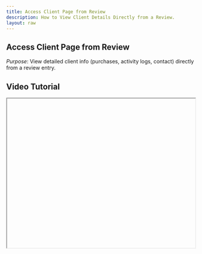 ```yaml
---
title: Access Client Page from Review
description: How to View Client Details Directly from a Review.
layout: raw
---
```



<div className="mdx-content">

## Access Client Page from Review



*Purpose*: View detailed client info (purchases, activity logs, contact) directly from a review entry.

## Video Tutorial



<iframe
  width="100%"
  height="400"
  title="Access Client Info from Review Tutorial"
  allowFullScreen
  className="rounded-lg"
/>

---

## Steps:



❶ **Go to the "Review" section**  
Click on **"Review"** from the main sidebar to view all reviews.

❷ **Locate the Client's Review**  
Find the review associated with the client you want to explore.

❸ **Click the Client's Name**  
In the review row, click directly on the **client’s name**.

❹ **View Client Info Panel**  
A right-side panel will open showing detailed info such as:  
- **Client’s basic information**  
- **Activity logs**  
- **Purchased vouchers, memberships, and gift cards**  
- **Product purchase history**

❺ **Close the Panel**  
Click the **cancel (X) icon** at the top-right to close and return to the reviews page.

---

**Tip for First-Time Users**:  
Great for quickly checking a client’s loyalty, feedback history, or purchases while resolving reviews.

<div className="space-y-4 mt-6">

<div className="my-10 border-t border-gray-200" />

## More questions about this


</div>
<div className="space-y-4 mt-6">
  <details className="bg-white rounded-md p-4 border border-gray-300">
  <summary
    className="font-medium text-base text-gray-900"
    style={{
      backgroundColor: 'transparent',
      outline: 'none',
      cursor: 'pointer',
      userSelect: 'none',
      listStyle: 'none',
    }}
  >Will this work for old reviews?</summary>
   <p className="mt-2 text-sm text-gray-700">
      Yes, you can access client details from any review, old or new.
    </p>
  </details>

  <details className="bg-white rounded-md p-4 border border-gray-300">
  <summary
    className="font-medium text-base text-gray-900"
    style={{
      backgroundColor: 'transparent',
      outline: 'none',
      cursor: 'pointer',
      userSelect: 'none',
      listStyle: 'none',
    }}
  >Can I edit client details from this panel?</summary>
    <p className="mt-2 text-sm text-gray-700">
      No, the panel is view-only. To edit, go to the full Client Profile section.
    </p>
  </details>
</div>
</div>

---

<div className="space-y-4 mt-6">

<div className="my-10 border-t border-gray-200" />

<div className="mdx-content mt-10">

Was this article helpful?

<div style={{ display: 'flex', gap: '1rem' }}>
  <button style={{ padding: '0.5rem', borderRadius: '9999px', backgroundColor: '#f0f0f0' }}>
    👍
  </button>
  <button style={{ padding: '0.5rem', borderRadius: '9999px', backgroundColor: '#f0f0f0' }}>
    👎
  </button>
</div>
</div>

---
</div>
